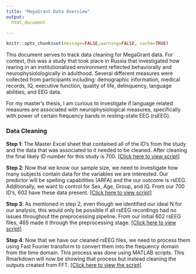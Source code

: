 ```yaml
---
title: "MegaGrant Data Overview"
output:
  html_document

---
```


```r
knitr::opts_chunk$set(message=FALSE,warning=FALSE, cache=TRUE)
```

This document serves to track data cleaning for MegaGrant data. For context, this was a study that took place in Russia that investigated how rearing in an institutionalized environment reflected behaviorally and neurophysiolologically in adulthood. Several different measures were collected from participants including: demographic information, medical records, IQ, executive function, quality of life, delinquency, language abilities, and EEG data. 

For my master's thesis, I am curious to investigate if language related measures are associated with neurophysiological measures, specifically with power of certain frequency bands in resting-state EEG (rsEEG). 


### Data Cleaning

**Step 1**: The Master Excel sheet that contained all of the ID's from the study and the data that was associated to it needed to be cleaned. After cleaning the final likely ID number for this study is 700. [[Click here to view script]](https://leoledesma237.github.io/LeoWebsite/MegaGrant.Scripts/ID.Cleaning.html) 

**Step 2**: Now that we know our sample size, we need to investigate how many subjects contain data for the variables we are interested. Our predictor will be spelling capabilities (ARFA) and the our outcome is rsEEG. Additionally, we want to control for Sex, Age, Group, and IQ. From our 700 ID's, 602 have these data present. [[Click here to view script]](https://leoledesma237.github.io/LeoWebsite/MegaGrant.Scripts/Ideal.data.html)

**Step 3**: As mentioned in step 2, even though we identified our ideal N for our analysis, this would only be possible if all rsEEG recordings had no issues throughout the preprocessing pipeline. From our initial 602 rsEEG files, 465 made it through the preprocessing stage. [[Click  here to view script]](https://leoledesma237.github.io/LeoWebsite/MegaGrant.Scripts/Verify.rsEEG.html)

**Step 4**: Now that we have our cleaned rsEEG files, we need to process them using Fast Fourier transform to convert them into the frequency domain from the time domain. This process was done using MATLAB scripts. This Rmarkdown will now be showing that process but instead cleaning the outputs created from FFT. [[Click here to view the script]](https://leoledesma237.github.io/LeoWebsite/MegaGrant.Scripts/Frequency.Band.Scoring.html)
